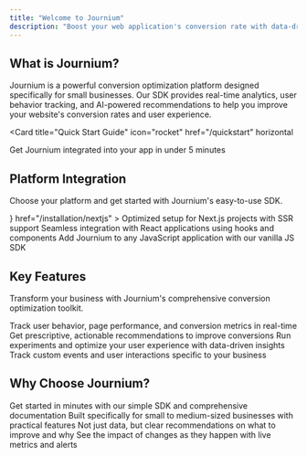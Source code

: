 ```yaml
---
title: "Welcome to Journium"
description: "Boost your web application's conversion rate with data-driven insights and prescriptive recommendations"
---
```


## What is Journium?

Journium is a powerful conversion optimization platform designed specifically for small businesses. Our SDK provides real-time analytics, user behavior tracking, and AI-powered recommendations to help you improve your website's conversion rates and user experience.

<Card
  title="Quick Start Guide"
  icon="rocket"
  href="/quickstart"
  horizontal
>
  Get Journium integrated into your app in under 5 minutes
</Card>

## Platform Integration

Choose your platform and get started with Journium's easy-to-use SDK.

<Columns cols={3}>
  <Card
    title="Next.js"
    icon={    
       <svg
    xmlns="http://www.w3.org/2000/svg"
    width={32}
    height={32}
    viewBox="0 0 48 48"
    {...props}
  >
    <path fill="#3b82f6" d="M24 4C12.972 4 4 12.972 4 24s8.972 20 20 20 20-8.972 20-20S35.028 4 24 4zm0 3c9.374 0 17 7.626 17 17 0 5.852-2.972 11.02-7.486 14.08L19.742 17.66a1.504 1.504 0 0 0-1.681-.596c-.63.194-1.061.777-1.061 1.436v13a1.5 1.5 0 0 0 3 0v-8.094l10.877 16.127A16.9 16.9 0 0 1 24 41c-9.374 0-17-7.626-17-17 0-9.374 7.626-17 17-17zm5.5 8a1.5 1.5 0 0 0-1.5 1.5v8.486l3 4.303V16.5a1.5 1.5 0 0 0-1.5-1.5z" />
  </svg>
    }
    href="/installation/nextjs"
  >
    Optimized setup for Next.js projects with SSR support
  </Card>
  <Card
    title="React"
    icon="react"
    href="/installation/react"
  >
    Seamless integration with React applications using hooks and components
  </Card>
    <Card
    title="JavaScript"
    icon="js"
    href="/installation/javascript"
  >
    Add Journium to any JavaScript application with our vanilla JS SDK
  </Card>
</Columns>

## Key Features

Transform your business with Journium's comprehensive conversion optimization toolkit.

<Columns cols={2}>
  <Card
    title="Real-time Analytics"
    icon="chart-line"
    href="/features/analytics"
  >
    Track user behavior, page performance, and conversion metrics in real-time
  </Card>
  <Card
    title="AI Recommendations"
    icon="brain"
    href="/features/recommendations"
  >
    Get prescriptive, actionable recommendations to improve conversions
  </Card>
  <Card
    title="A/B Testing"
    icon="flask"
    href="/features/optimization"
  >
    Run experiments and optimize your user experience with data-driven insights
  </Card>
  <Card
    title="Custom Events"
    icon="cursor-click"
    href="/configuration/events"
  >
    Track custom events and user interactions specific to your business
  </Card>
</Columns>

## Why Choose Journium?

<Columns cols={2}>
  <Card
    title="Easy Integration"
    icon="puzzle-piece"
  >
    Get started in minutes with our simple SDK and comprehensive documentation
  </Card>
  <Card
    title="Small Business Focused"
    icon="building"
  >
    Built specifically for small to medium-sized businesses with practical features
  </Card>
  <Card
    title="Actionable Insights"
    icon="lightbulb"
  >
    Not just data, but clear recommendations on what to improve and why
  </Card>
  <Card
    title="Real-time Monitoring"
    icon="activity"
  >
    See the impact of changes as they happen with live metrics and alerts
  </Card>
</Columns>
